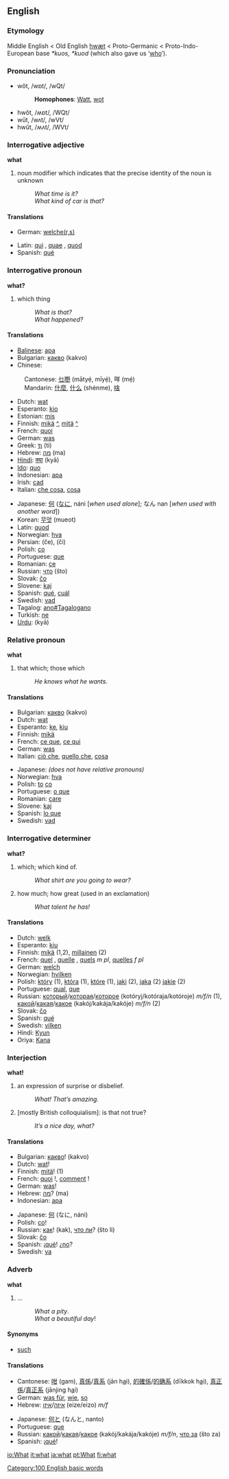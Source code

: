 ==English==

{{rank|up|your|any|59|what|do|has|could}}

===Etymology===
Middle English < Old English [[hwæt]] < Proto-Germanic < Proto-Indo-European base ''*kuos, *kuod'' (which also gave us ‘[[who]]’).

===Pronunciation===
*wŏt, /wɒt/, /wQt/
*:'''Homophones''': [[Watt]], [[wot]]
*hwŏt, /ʍɒt/, /WQt/
*wŭt, /wʌt/, /wVt/
*hwŭt, /ʍʌt/, /WVt/

===Interrogative adjective===
'''what'''

# noun modifier which indicates that the precise identity of the noun is unknown
#: ''What time is it?''
#: ''What kind of car is that?''

====Translations====
{{top}}
*German: [[welche|welche(r,s)]]
{{mid}}
*Latin: [[qui]] {{m}}, [[quae]] {{f}}, [[quod]] {{n}}
*Spanish: [[qué]]
{{bottom}}

===Interrogative pronoun===
'''what?'''

#which thing
#:''What is that?''
#:''What happened?''

====Translations====
{{top}}
*[[Balinese]]: [[apa]]
*Bulgarian: [[какво]] (kakvo)
*Chinese:
:Cantonese: [[乜嘢]] (mātyẹ́, mīyẹ́), 咩 (mẹ́)
:Mandarin: [[什麼]], [[什么]] (shénme), [[啥]]
*Dutch: [[wat]]
*Esperanto: [[kio]]
*Estonian: [[mis]]
*Finnish: [[mikä]] [[:fi:mikä|^]], [[mitä]] [[:fi:mitä|^]]
*French: [[quoi]]
*German: [[was]]
*Greek: [[τι]] (ti)
*Hebrew: [[מה]] (ma)
*[[Hindi]]: [[क्या]] (kyā) 
*[[Ido]]: [[quo]]
*Indonesian: [[apa]]
*Irish: [[cad]]
*Italian: [[che cosa]], [[cosa]]
{{mid}}
*Japanese: [[何]] ([[なに]], náni [''when used alone'']; なん nan [''when used with another word''])
*Korean: [[무엇]] (mueot)
*Latin: [[quod]]
*Norwegian: [[hva]]
*Persian: {{FAchar|[[چِه]]}} (če), {{FAchar|[[چی]]}} (či)
*Polish: [[co#Polish|co]]
*Portuguese: [[que]]
*Romanian: [[ce]]
*Russian: [[что]] (što)
*Slovak: [[čo]]
*Slovene: [[kaj]]
*Spanish: [[qué]], [[cuál]]
*Swedish: [[vad]]
*Tagalog: [[ano#Tagalogano]]
*Turkish: [[ne#Turkish|ne]]
*[[Urdu]]: {{FAchar|[[كيا]]}} (kyā)
{{bottom}}

===Relative pronoun===
'''what'''

#that which; those which
#:''He knows what he wants.'' 

====Translations====
{{top}}
*Bulgarian: [[какво]] (kakvo)
*Dutch: [[wat]]
*Esperanto: [[ke]], [[kiu]]
*Finnish: [[mikä]]
*French: [[ce que]], [[ce qui]]
*German: [[was]]
*Italian: [[ciò che]], [[quello che]], [[cosa]]
{{mid}}
*Japanese: ''(does not have relative pronouns)''
*Norwegian: [[hva]]
*Polish: [[to#Polish|to]] [[co#Polish|co]]
*Portuguese: [[o que]]
*Romanian: [[care]]
*Slovene: [[kaj]]
*Spanish: [[lo que]]
*Swedish: [[vad]]
{{bottom}}

===Interrogative determiner===
'''what?'''

#which; which kind of.
#:''What shirt are you going to wear?''
#how much; how great (used in an exclamation)
#:''What talent he has!''

====Translations====
*Dutch: [[welk]]
*Esperanto: [[kiu]]
*Finnish: [[mikä]] (1,2), [[millainen]] (2)
*French: [[quel]] {{m}}, [[quelle]] {{f}}, [[quels]] ''m pl'', [[quelles]] ''f pl''
*German: [[welch]]
*Norwegian: [[hvilken]]
*Polish: [[który]] {{m}} (1), [[która]] {{f}} (1), [[które]] {{n}} (1), [[jaki]] {{m}} (2), [[jaka]] {{f}} (2) [[jakie]] {{n}} (2)
*Portuguese: [[qual]], [[que]]
*Russian: [[который]]/[[которая]]/[[которое]] (kotóryj/kotóraja/kotóroje) ''m/f/n'' (1), [[какой]]/[[какая]]/[[какое]] (kakój/kakája/kakóje) ''m/f/n'' (2)
*Slovak: [[čo]]
*Spanish: [[qué]]
*Swedish: [[vilken]]
*Hindi: [[Kyun]]
*Oriya: [[Kana]]

===Interjection===
'''what!'''

#an expression of surprise or disbelief.
#:''What! That’s amazing.''
#[mostly British colloquialism]: is that not true?
#:''It’s a nice day, what?''

====Translations====
{{top}}
*Bulgarian: [[какво]]! (kakvo)
*Dutch: [[wat]]!
*Finnish: [[mikä|mitä]]! (1)
*French: [[quoi]] !, [[comment]] !
*German: [[was]]!
*Hebrew: [[מה]]? (ma)
*Indonesian: [[apa]]
{{mid}}
*Japanese: [[何]] (なに, náni)
*Polish: [[co]]!
*Russian: [[как]]! (kak), [[что ли]]? (što li)
*Slovak: [[čo]]
*Spanish: ¡[[qué]]! ¿[[no]]?
*Swedish: [[va]]
{{bottom}}

===Adverb===<!-- pretty sure it's an adverb -->
'''what'''

#...<!-- need def -->
#:''What a pity''.
#:''What a beautiful day''!

====Synonyms====
*[[such]]

====Translations====
{{top}}
*Cantonese: [[咁]] (gam), [[真係]]/[[真系]] (jān h<u>a</u>i), [[的確係]]/[[的确系]] (dīkkok h<u>a</u>i), [[真正係]]/[[真正系]] (jānjing h<u>a</u>i)
*German: [[was für]], [[wie]], [[so]]
*Hebrew: [[איזה]]/[[איזו]] (eize/eizo) ''m/f''
{{mid}}
*Japanese: [[何と]] (なんと, nanto)
*Portuguese: [[que]]
*Russian: [[какой]]/[[какая]]/[[какое]] (kakój/kakája/kakóje) ''m/f/n'', [[что за]] (što za)
*Spanish: ¡[[qué]]!
{{bottom}}

[[Category:100 English basic words]]

[[io:What]]
[[it:what]]
[[ja:what]]
[[pt:What]]
[[fi:what]]